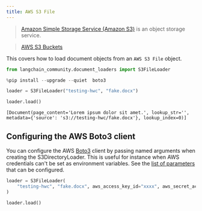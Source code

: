 ```yaml
---
title: AWS S3 File
---
```


>[Amazon Simple Storage Service (Amazon S3)](https://docs.aws.amazon.com/AmazonS3/latest/userguide/using-folders.html) is an object storage service.

>[AWS S3 Buckets](https://docs.aws.amazon.com/AmazonS3/latest/userguide/UsingBucket.html)

This covers how to load document objects from an `AWS S3 File` object.


```python
from langchain_community.document_loaders import S3FileLoader
```


```python
%pip install --upgrade --quiet  boto3
```


```python
loader = S3FileLoader("testing-hwc", "fake.docx")
```


```python
loader.load()
```



```output
[Document(page_content='Lorem ipsum dolor sit amet.', lookup_str='', metadata={'source': 's3://testing-hwc/fake.docx'}, lookup_index=0)]
```


## Configuring the AWS Boto3 client
You can configure the AWS [Boto3](https://boto3.amazonaws.com/v1/documentation/api/latest/index.html) client by passing
named arguments when creating the S3DirectoryLoader.
This is useful for instance when AWS credentials can't be set as environment variables.
See the [list of parameters](https://boto3.amazonaws.com/v1/documentation/api/latest/reference/core/session.html#boto3.session.Session) that can be configured.


```python
loader = S3FileLoader(
    "testing-hwc", "fake.docx", aws_access_key_id="xxxx", aws_secret_access_key="yyyy"
)
```


```python
loader.load()
```
